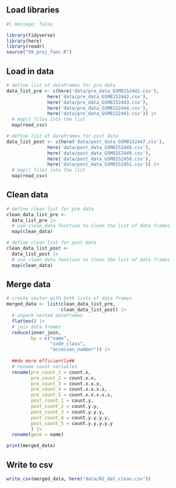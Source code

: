 ## Load libraries

```r
#| message: false

library(tidyverse)
library(here)
library(readr)
source("99_proj_func.R")
```

## Load in data

```r
# define list of dataframes for pre data
data_list_pre <- c(here('data/pre_data_GSM8152441.csv'), 
               here('data/pre_data_GSM8152442.csv'),
               here('data/pre_data_GSM8152443.csv'),
               here('data/pre_data_GSM8152444.csv'),
               here('data/pre_data_GSM8152441.csv')) |>
  # map() files into the list
  map(read_csv) 

# define list of dataframes for post data
data_list_post <- c(here('data/post_data_GSM8152447.csv'), 
               here('data/post_data_GSM8152448.csv'),
               here('data/post_data_GSM8152449.csv'),
               here('data/post_data_GSM8152450.csv'),
               here('data/post_data_GSM8152451.csv')) |>
  # map() files into the list
  map(read_csv) 
```

## Clean data

```r
# define clean list for pre data
clean_data_list_pre <-
  data_list_pre |> 
  # use clean_data function to clean the list of data frames
  map(clean_data)

# define clean list for post data
clean_data_list_post <-
  data_list_post |> 
  # use clean_data function to clean the list of data frames
  map(clean_data)
```

## Merge data

```r
# create vector with both lists of data frames
merged_data <- list(clean_data_list_pre, 
                    clean_data_list_post) |> 
  # unpack nested dataframes
  flatten() |>  
  # join data frames
  reduce(inner_join, 
         by = c("name", 
                "code_class", 
                "accesion_number")) |> 
  
  ##do more efficiently##
  # rename count variables
  rename(pre_count_1 = count.x,
         pre_count_2 = count.x.x,
         pre_count_3 = count.x.x.x,
         pre_count_4 = count.x.x.x.x,
         pre_count_5 = count.x.x.x.x.x,
         post_count_1 = count.y,
         post_count_2 = count.y.y,
         post_count_3 = count.y.y.y,
         post_count_4 = count.y.y.y.y,
         post_count_5 = count.y.y.y.y.y
         ) |> 
  rename(gene = name) 

print(merged_data)
```

## Write to csv

```r
write_csv(merged_data, here("data/02_dat_clean.csv"))
```

